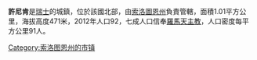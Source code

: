 '''許尼肯'''是[[瑞士|瑞士]]的城鎮，位於該國北部，由[[索洛圖恩州|索洛圖恩州]]負責管轄，面積1.01平方公里，海拔高度471米，2012年人口92，七成人口信奉[[羅馬天主教|羅馬天主教]]，人口密度每平方公里91人。

{{Switzerland-geo-stub}}
[[Category:索洛图恩州的市镇|Category:索洛图恩州的市镇]]